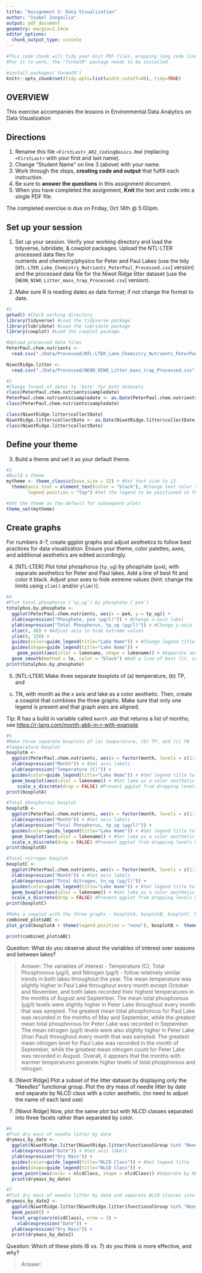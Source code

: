 ```yaml
---
title: "Assignment 5: Data Visualization"
author: "Isabel Zungailia"
output: pdf_document
geometry: margin=2.54cm
editor_options: 
  chunk_output_type: console
---
```


```r
#This code chunk will tidy your knit PDF files, wrapping long code lines
#For it to work, the "formatR" package needs to be installed

#install.packages('formatR')
knitr::opts_chunk$set(tidy.opts=list(width.cutoff=80), tidy=TRUE)
```

## OVERVIEW

This exercise accompanies the lessons in Environmental Data Analytics on Data Visualization 

## Directions
1. Rename this file `<FirstLast>_A02_CodingBasics.Rmd` (replacing `<FirstLast>` with your first and last name).
2. Change "Student Name" on line 3 (above) with your name.
3. Work through the steps, **creating code and output** that fulfill each instruction.
4. Be sure to **answer the questions** in this assignment document.
5. When you have completed the assignment, **Knit** the text and code into a single PDF file.

The completed exercise is due on Friday, Oct 14th @ 5:00pm.



## Set up your session 
1. Set up your session. Verify your working directory and load the tidyverse, 
lubridate, & cowplot packages. Upload the NTL-LTER processed data files for  
nutrients and chemistry/physics for Peter and Paul Lakes (use the tidy 
[`NTL-LTER_Lake_Chemistry_Nutrients_PeterPaul_Processed.csv`] version) and 
the processed data file for the Niwot Ridge litter dataset (use the
[`NEON_NIWO_Litter_mass_trap_Processed.csv`] version). 

2. Make sure R is reading dates as date format; if not change the format to date.

```r
#1 
getwd() #Check working directory
library(tidyverse) #Load the tidyverse package
library(lubridate) #Load the lubridate package
library(cowplot) #Load the cowplot package

#Upload processed data files
PeterPaul.chem.nutrients <- 
  read.csv("./Data/Processed/NTL-LTER_Lake_Chemistry_Nutrients_PeterPaul_Processed.csv", stringsAsFactors = TRUE)

NiwotRidge.litter <-
  read.csv("./Data/Processed/NEON_NIWO_Litter_mass_trap_Processed.csv", stringsAsFactors = TRUE)

#2 
#Change format of dates to 'Date' for both datasets
class(PeterPaul.chem.nutrients$sampledate)
PeterPaul.chem.nutrients$sampledate <- as.Date(PeterPaul.chem.nutrients$sampledate, format = "%Y-%m-%d")
class(PeterPaul.chem.nutrients$sampledate)

class(NiwotRidge.litter$collectDate)
NiwotRidge.litter$collectDate <- as.Date(NiwotRidge.litter$collectDate, format = "%Y-%m-%d")
class(NiwotRidge.litter$collectDate)

```
## Define your theme
3. Build a theme and set it as your default theme.

```r
#3
#Build a theme
mytheme <- theme_classic(base_size = 12) + #Set text size to 12
  theme(axis.text = element_text(color = "black"), #Change text color to black
        legend.position = "top") #Set the legend to be positioned at the top of the plot

#Set the theme as the default for subsequent plots
theme_set(mytheme)
```

## Create graphs
For numbers 4-7, create ggplot graphs and adjust aesthetics to follow best 
practices for data visualization. Ensure your theme, color palettes, axes, 
and additional aesthetics are edited accordingly.

4. [NTL-LTER] Plot total phosphorus (`tp_ug`) by phosphate (`po4`), with 
separate aesthetics for Peter and Paul lakes. Add a line of best fit and 
color it black. Adjust your axes to hide extreme values (hint: change the 
limits using `xlim()` and/or `ylim()`).

```r
#4
#Plot total phosphorus (`tp_ug`) by phosphate (`po4`)
totalphos.by.phosphate <-
  ggplot(PeterPaul.chem.nutrients, aes(x = po4, y = tp_ug)) + 
  xlab(expression("Phosphate, po4 (µg/l)")) + #Change x-axis label
  ylab(expression("Total Phosphorus, tp_ug (µg/l)")) + #Change y-axis label
  xlim(0, 40) + #Adjust axis to hide extreme values
  ylim(0, 150) +
  guides(color=guide_legend(title="Lake Name")) + #Change legend title to "Lake Name"
  guides(shape=guide_legend(title="Lake Name")) +
    geom_point(aes(color = lakename, shape = lakename)) + #Separate aesthetics for Peter and Paul lakes
  geom_smooth(method = lm, color = "black") #Add a line of best fit, color it black
print(totalphos.by.phosphate)
```


5. [NTL-LTER] Make three separate boxplots of (a) temperature, (b) TP, and 
(c) TN, with month as the x axis and lake as a color aesthetic. Then, create 
a cowplot that combines the three graphs. Make sure that only one legend is 
present and that graph axes are aligned. 

Tip: R has a build in variable called `month.abb` that returns a list of months;
see <https://r-lang.com/month-abb-in-r-with-example>

```r
#5
#Make three separate boxplots of (a) temperature, (b) TP, and (c) TN
#Temperature boxplot
boxplotA <-
  ggplot(PeterPaul.chem.nutrients, aes(x = factor(month, levels = c(1:12)), y = temperature_C)) + #Convert month integers into factors and include factors 1-12 in the output
  xlab(expression("Month")) + #Set axis labels
  ylab(expression("Temperature (C)")) +
  guides(color=guide_legend(title="Lake Name")) + #Set legend title to "Lake Name
  geom_boxplot(aes(color = lakename)) + #Set lake as a color aesthetic
    scale_x_discrete(drop = FALSE) #Prevent ggplot from dropping levels having no data
print(boxplotA)

#Total phosphorous boxplot
boxplotB <-
  ggplot(PeterPaul.chem.nutrients, aes(x = factor(month, levels = c(1:12)), y = tp_ug)) + #Convert month integers into factors and include factors 1-12 in the output
  xlab(expression("Month")) + #Set axis labels
  ylab(expression("Total Phosphorus, tp_ug (µg/l)")) +
  guides(color=guide_legend(title="Lake Name")) + #Set legend title to "Lake Name
  geom_boxplot(aes(color = lakename)) + #Set lake as a color aesthetic
  scale_x_discrete(drop = FALSE) #Prevent ggplot from dropping levels having no data
print(boxplotB)

#Total nitrogen boxplot
boxplotC <-
  ggplot(PeterPaul.chem.nutrients, aes(x = factor(month, levels = c(1:12)), y = tn_ug)) + #Convert month integers into factors and include factors 1-12 in the output
  xlab(expression("Month")) + #Set axis labels
  ylab(expression("Total Nitrogen, tn_ug (µg/l)")) +
  guides(color=guide_legend(title="Lake Name")) + #Set legend title to "Lake Name"
  geom_boxplot(aes(color = lakename)) + #Set lake as a color aesthetic
  scale_x_discrete(drop = FALSE) #Prevent ggplot from dropping levels having no data
print(boxplotC)

#Make a cowplot with the three graphs - boxplotA, boxplotB, boxplotC. Make sure there is only one legend and that the axis are aligned
combined_plotsABC <-
plot_grid(boxplotA + theme(legend.position = "none"), boxplotB +  theme(legend.position = "none"), boxplotC + theme(legend.position = "bottom"), nrow = 1, align = 'hv', axis = "bt", rel_heights = c(1.6, 1.7, 2.3))

print(combined_plotsABC)

```

Question: What do you observe about the variables of interest over seasons 
and between lakes? 

> Answer: The variables of interest - Temperature (C), Total Phosphorous (µg/l), and Nitrogen (µg/l) - follow relatively similar trends in both lakes throughout the year. The mean temperature was slightly higher in Paul Lake throughout every month except October and November, and both lakes recorded their highest temperatures in the months of August and September. The mean total phosphorous (µg/l) levels were slightly higher in Peter Lake throughout every month that was sampled. The greatest mean total phosphorous for Paul Lake was recorded in the months of May and September, while the greatest mean total phosphorous for Peter Lake was recorded in September. The mean nitrogen (µg/l) levels were also slightly higher in Peter Lake (than Paul) throughout every month that was sampled. The greatest mean nitrogen level for Paul Lake was recorded in the month of September, while the greatest mean nitrogen count for Peter Lake was recorded in August. Overall, it appears that the months with warmer temperatures generate higher levels of total phosphorous and nitrogen.

6. [Niwot Ridge] Plot a subset of the litter dataset by displaying only the 
"Needles" functional group. Plot the dry mass of needle litter by date and 
separate by NLCD class with a color aesthetic. (no need to adjust the name 
of each land use)

7. [Niwot Ridge] Now, plot the same plot but with NLCD classes separated into 
three facets rather than separated by color. 

```r
#6
#Plot dry mass of needle litter by date
drymass_by_date <-
  ggplot(NiwotRidge.litter[NiwotRidge.litter$functionalGroup %in% "Needles",], aes(x = collectDate, y = dryMass)) + #Display the "Needles" functional group the litter dataset
  xlab(expression("Date")) + #Set axis labels
  ylab(expression("Dry Mass")) +
  guides(color=guide_legend(title="NLCD Class")) + #Set legend title
  guides(shape=guide_legend(title="NLCD Class")) +
  geom_point(aes(color = nlcdClass, shape = nlcdClass)) #Separate by NLCD class with a color aesthetic
  print(drymass_by_date)

#7
#Plot dry mass of needle litter by date and separate NLCD classes into three facets
drymass_by_date2 <-
  ggplot(NiwotRidge.litter[NiwotRidge.litter$functionalGroup %in% "Needles",], aes(x = collectDate, y = dryMass)) +
  geom_point() +
  facet_wrap(vars(nlcdClass), nrow = 3) +
    xlab(expression("Date")) +
  ylab(expression("Dry Mass")) +
  print(drymass_by_date2)

```
Question: Which of these plots (6 vs. 7) do you think is more effective, and why? 

> Answer: